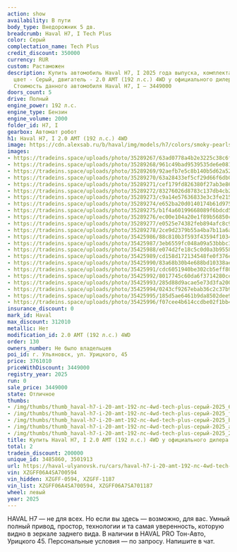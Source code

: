 ```yaml
---
action: show
availability: В пути
body_type: Внедорожник 5 дв.
breadcrumb: Haval H7, I Tech Plus
color: Серый
complectation_name: Tech Plus
credit_discount: 350000
currency: RUR
custom: Растаможен
description: Купить автомобиль Haval H7, I 2025 года выпуска, комплектация Tech Plus,
  цвет - Серый, двигатель - 2.0 AMT (192 л.с.) 4WD у официального дилера в г. Ульяновск.
  Стоимость данного автомобиля Haval H7, I – 3449000
doors_count: 5
drive: Полный
engine_power: 192 л.с.
engine_type: Бензин
engine_volume: 2000
folder_id: H7, I
gearbox: Автомат робот
h1: Haval H7, I 2.0 AMT (192 л.с.) 4WD
image: https://cdn.alexsab.ru/b/haval/img/models/h7/colors/smoky-pearls.webp
images:
- https://tradeins.space/uploads/photo/35289267/63ad0778a4b2e3225c38c6f728367380.jpg
- https://tradeins.space/uploads/photo/35289268/961c49bad9539535de6e081dfa7f9aba.jpg
- https://tradeins.space/uploads/photo/35289269/92aefb7e5c8b140b5d62a52c1e3b91ec.jpg
- https://tradeins.space/uploads/photo/35289270/63a28433ef5cf29d66f6db03992a5266.jpg
- https://tradeins.space/uploads/photo/35289271/cef179fd826380f27ab3e8698b62b593.jpg
- https://tradeins.space/uploads/photo/35289272/83276026d8783c137db4cb29a1d692a4.jpg
- https://tradeins.space/uploads/photo/35289273/c9a14e57636833e3c3fe215621cf3c4f.jpg
- https://tradeins.space/uploads/photo/35289274/e652ba20d0140174b61d9757da04327a.jpg
- https://tradeins.space/uploads/photo/35289275/b1f4a60199668089f6bdcd5e62683be2.jpg
- https://tradeins.space/uploads/photo/35289276/ec00e104a20e1f89b56850c9569820f6.jpg
- https://tradeins.space/uploads/photo/35289277/e0525e74382feb894afc8c96e8f8c6a4.jpg
- https://tradeins.space/uploads/photo/35289278/2ce9d2379b55a4ba7b11a6a801ce846e.jpg
- https://tradeins.space/uploads/photo/35425986/88c810b3f593f43594f103415751f487.jpg
- https://tradeins.space/uploads/photo/35425987/3eb6559fc048a09a53bbbc3ad9ff6a03.jpg
- https://tradeins.space/uploads/photo/35425988/e074d2fe18c5c0d0a3b9558458244b19.jpg
- https://tradeins.space/uploads/photo/35425989/cd158d172134548fe0f376ef2a15ef1e.jpg
- https://tradeins.space/uploads/photo/35425990/83a68b30b4e688bd10338ae1592e456b.jpg
- https://tradeins.space/uploads/photo/35425991/cdc6051940be302cb5eff80ab3548bda.jpg
- https://tradeins.space/uploads/photo/35425992/8017745c60da6f3714280cec5fd7b26e.jpg
- https://tradeins.space/uploads/photo/35425993/285d88d9acae5e73d3fa20085296beb9.jpg
- https://tradeins.space/uploads/photo/35425994/0243cf9267ebab36c2c37b9644fae82b.jpg
- https://tradeins.space/uploads/photo/35425995/185d5ae6461b9da8502dee92e0acbbd8.jpg
- https://tradeins.space/uploads/photo/35425996/f07cee4b614ccdbe02f1bb4c4a404be1.jpg
insurance_discount: 0
mark_id: Haval
max_discount: 312010
metallic: Нет
modification_id: 2.0 AMT (192 л.с.) 4WD
order: 130
owners_number: Не было владельцев
poi_id: г. Ульяновск, ул. Урицкого, 45
price: 3761010
priceWithDiscount: 3449000
registry_year: 2025
run: 0
sale_price: 3449000
state: Отличное
thumbs:
- /img/thumbs/thumb_haval-h7-i-20-amt-192-лс-4wd-tech-plus-серый-2025_67380_0.webp
- /img/thumbs/thumb_haval-h7-i-20-amt-192-лс-4wd-tech-plus-серый-2025_f9aba_1.webp
- /img/thumbs/thumb_haval-h7-i-20-amt-192-лс-4wd-tech-plus-серый-2025_b91ec_2.webp
- /img/thumbs/thumb_haval-h7-i-20-amt-192-лс-4wd-tech-plus-серый-2025_a5266_3.webp
- /img/thumbs/thumb_haval-h7-i-20-amt-192-лс-4wd-tech-plus-серый-2025_2b593_4.webp
title: Купить Haval H7, I 2.0 AMT (192 л.с.) 4WD у официального дилера в Ульяновске
total: 2
tradein_discount: 200000
unique_id: 3485860, 3501913
url: https://haval-ulyanovsk.ru/cars/haval-h7-i-20-amt-192-лс-4wd-tech-plus-серый-2025/
vin: XZGFF06A4SA700594
vin_hidden: XZGFF-0594, XZGFF-1187
vin_list: XZGFF06A4SA700594, XZGFF06A7SA701187
wheel: левый
year: 2025
---
```

<p>
 HAVAL H7 — не для всех. Но если вы здесь — возможно, для вас. Умный полный привод, простор, технологии и та самая уверенность, которую видно в зеркале заднего вида. В наличии в HAVAL PRO Тон-Авто, Урицкого 45. Персональные условия — по запросу. Напишите в чат.
</p>
<p>
</p>
<p>
</p>
